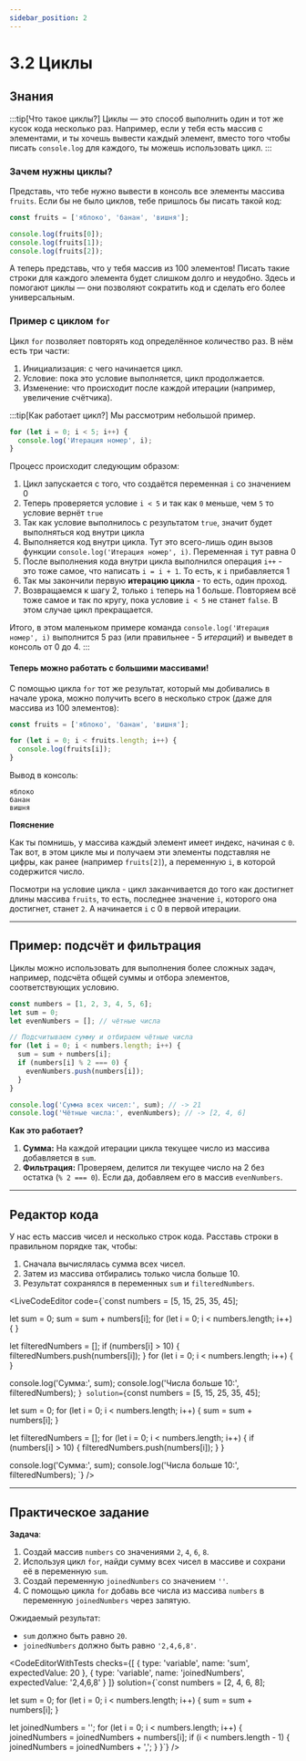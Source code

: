 ```yaml
---
sidebar_position: 2
---
```



# 3.2 Циклы

## Знания

:::tip[Что такое циклы?]
Циклы — это способ выполнить один и тот же кусок кода несколько раз. Например, если у тебя есть массив с элементами, и ты хочешь вывести каждый элемент, вместо того чтобы писать `console.log` для каждого, ты можешь использовать цикл.
:::

### **Зачем нужны циклы?**

Представь, что тебе нужно вывести в консоль все элементы массива `fruits`. Если бы не было циклов, тебе пришлось бы писать такой код:

```javascript
const fruits = ['яблоко', 'банан', 'вишня'];

console.log(fruits[0]);
console.log(fruits[1]);
console.log(fruits[2]);
```

А теперь представь, что у тебя массив из 100 элементов! Писать такие строки для каждого элемента будет слишком долго и неудобно. Здесь и помогают циклы — они позволяют сократить код и сделать его более универсальным.

### **Пример с циклом `for`**

Цикл `for` позволяет повторять код определённое количество раз. В нём есть три части:
1. Инициализация: с чего начинается цикл.
2. Условие: пока это условие выполняется, цикл продолжается.
3. Изменение: что происходит после каждой итерации (например, увеличение счётчика).

:::tip[Как работает цикл?]
Мы рассмотрим небольшой пример.

```javascript
for (let i = 0; i < 5; i++) {
  console.log('Итерация номер', i);
}
```

Процесс происходит следующим образом:

1. Цикл запускается с того, что создаётся переменная `i` со значением 0
2. Теперь проверяется условие `i < 5` и так как `0` меньше, чем `5` то условие вернёт `true`
3. Так как условие выполнилось с результатом `true`, значит будет выполняться код внутри цикла
4. Выполняется код внутри цикла. Тут это всего-лишь один вызов функции `console.log('Итерация номер', i)`. Переменная `i` тут равна 0
5. После выполнения кода внутри цикла выполнился операция `i++` - это тоже самое, что написать `i = i + 1`. То есть, к `i` прибавляется 1
6. Так мы закончили первую __итерацию цикла__ - то есть, один проход.
7. Возвращаемся к шагу 2, только `i` теперь на 1 больше. Повторяем всё тоже самое и так по кругу, пока условие `i < 5` не станет `false`. В этом случае цикл прекращается.

Итого, в этом маленьком примере команда `console.log('Итерация номер', i)` выполнится 5 раз (или правильнее - 5 _итераций_) и выведет в консоль от 0 до 4.
:::

#### Теперь можно работать с большими массивами!

С помощью цикла `for` тот же результат, который мы добивались в начале урока, можно получить всего в несколько строк (даже для массива из 100 элементов):

```javascript
const fruits = ['яблоко', 'банан', 'вишня'];

for (let i = 0; i < fruits.length; i++) {
  console.log(fruits[i]);
}
```

Вывод в консоль:
```
яблоко
банан
вишня
```

__Пояснение__

Как ты помнишь, у массива каждый элемент имеет индекс, начиная с `0`. Так вот, в этом цикле мы и получаем эти элементы подставляя не цифры, как ранее (например `fruits[2]`), а переменную `i`, в которой содержится число.

Посмотри на условие цикла - цикл заканчивается до того как достигнет длины массива `fruits`, то есть, последнее значение `i`, которого она достигнет, станет `2`. А начинается `i` с 0 в первой итерации.

---

## Пример: подсчёт и фильтрация

Циклы можно использовать для выполнения более сложных задач, например, подсчёта общей суммы и отбора элементов, соответствующих условию.

```javascript
const numbers = [1, 2, 3, 4, 5, 6];
let sum = 0;
let evenNumbers = []; // чётные числа

// Подсчитываем сумму и отбираем чётные числа
for (let i = 0; i < numbers.length; i++) {
  sum = sum + numbers[i];
  if (numbers[i] % 2 === 0) {
    evenNumbers.push(numbers[i]);
  }
}

console.log('Сумма всех чисел:', sum); // -> 21
console.log('Чётные числа:', evenNumbers); // -> [2, 4, 6]
```

__Как это работает?__
1. **Сумма:** На каждой итерации цикла текущее число из массива добавляется в `sum`.
2. **Фильтрация:** Проверяем, делится ли текущее число на 2 без остатка (`% 2 === 0`). Если да, добавляем его в массив `evenNumbers`.

---

## Редактор кода

У нас есть массив чисел и несколько строк кода. Расставь строки в правильном порядке так, чтобы:

1. Сначала вычислялась сумма всех чисел.
2. Затем из массива отбирались только числа больше 10.
3. Результат сохранялся в переменных `sum` и `filteredNumbers`.

<LiveCodeEditor
    code={`const numbers = [5, 15, 25, 35, 45];

let sum = 0;
sum = sum + numbers[i];
for (let i = 0; i < numbers.length; i++) {
}

let filteredNumbers = [];
if (numbers[i] > 10) {
  filteredNumbers.push(numbers[i]);
}
for (let i = 0; i < numbers.length; i++) {
}

console.log('Сумма:', sum);
console.log('Числа больше 10:', filteredNumbers);
`}
    solution={`const numbers = [5, 15, 25, 35, 45];

let sum = 0;
for (let i = 0; i < numbers.length; i++) {
    sum = sum + numbers[i];
}

let filteredNumbers = [];
for (let i = 0; i < numbers.length; i++) {
    if (numbers[i] > 10) {
        filteredNumbers.push(numbers[i]);
    }
}

console.log('Сумма:', sum);
console.log('Числа больше 10:', filteredNumbers);
`}
/>

---

## Практическое задание

__Задача__:

1. Создай массив `numbers` со значениями `2`, `4`, `6`, `8`.
2. Используя цикл `for`, найди сумму всех чисел в массиве и сохрани её в переменную `sum`.
3. Создай переменную `joinedNumbers` со значением `''`.
3. С помощью цикла `for` добавь все числа из массива `numbers` в переменную `joinedNumbers` через запятую.

Ожидаемый результат:
- `sum` должно быть равно `20`.
- `joinedNumbers` должно быть равно `'2,4,6,8'`.

<CodeEditorWithTests
    checks={[
        { type: 'variable', name: 'sum', expectedValue: 20 },
        { type: 'variable', name: 'joinedNumbers', expectedValue: '2,4,6,8' }
    ]}
    solution={`const numbers = [2, 4, 6, 8];

let sum = 0;
for (let i = 0; i < numbers.length; i++) {
    sum = sum + numbers[i];
}

let joinedNumbers = '';
for (let i = 0; i < numbers.length; i++) {
    joinedNumbers = joinedNumbers + numbers[i];
    if (i < numbers.length - 1)
    {
        joinedNumbers = joinedNumbers + ',';
    }
}`}
/>
